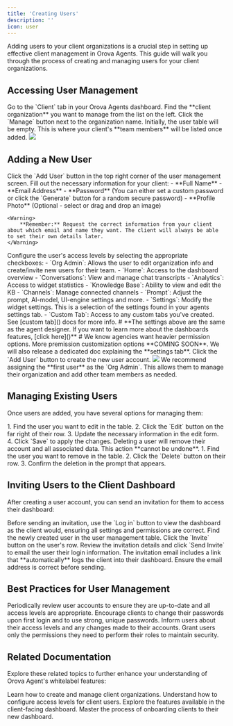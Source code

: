 ```yaml
---
title: 'Creating Users'
description: ''
icon: user
---
```



Adding users to your client organizations is a crucial step in setting up effective client management in Orova Agents. This guide will walk you through the process of creating and managing users for your client organizations.

## Accessing User Management

<Steps>
  <Step title="Navigate to Client Tab">
    Go to the `Client` tab in your Orova Agents dashboard.
  </Step>
  <Step title="Select Organization">
    Find the **client organization** you want to manage from the list on the left.
  </Step>
  <Step title="Access User Management">
    Click the `Manage` button next to the organization name.
  </Step>
</Steps>

<Note>
  Initially, the user table will be empty. This is where your client's **team members** will be listed once added.
</Note>

<Frame>
    <img src="/images/orgnization-table-ui.png" />
</Frame>

## Adding a New User

<Steps>
  <Step title="Initiate User Creation">
    Click the `Add User` button in the top right corner of the user management screen.
  </Step>
  <Step title="Enter User Details">
    Fill out the necessary information for your client:
    - **Full Name**
    - **Email Address**
    - **Password** (You can either set a custom password or click the `Generate` button for a random secure password)
    - **Profile Photo** (Optional - select or drag and drop an image)

    <Warning>
        **Remember:** Request the correct information from your client about which email and name they want. The client will always be able to set their own details later. 
    </Warning>

  </Step>
  <Step title="Set User Access Permissions">
    Configure the user's access levels by selecting the appropriate checkboxes:
    - `Org Admin`: Allows the user to edit organization info and create/invite new users for their team.
    - `Home`: Access to the dashboard overview
    - `Conversations`: View and manage chat transcripts
    - `Analytics`: Access to widget statistics
    - `Knowledge Base`: Ability to view and edit the KB
    - `Channels`: Manage connected channels
    - `Prompt`: Adjust the prompt, AI-model, UI-engine settings and more. 
    - `Settings`: Modify the widget settings. This is a selection of the settings found in your agents settings tab. 
    - `Custom Tab`: Access to any custom tabs you've created. See [custom tab]() docs for more info.
#
    **The settings above are the same as the agent designer. If you want to learn more about the dashboards features, [click here]()**
#
    <Note>
        We know agencies want heavier permission options. More premission customization options **COMING SOON**. We will also release a dedicated doc explaining the **settings tab**.
    </Note>
  </Step>
  <Step title="Finalize">
    Click the `Add User` button to create the new user account.
    <Frame>
    <img src="/images/add-user-ui.png" style={{ width: '500px', borderRadius: '1.2rem' }}></img>
    </Frame>
  </Step>
</Steps>


    
    

<Tip>
  We recommend assigning the **first user** as the `Org Admin`. This allows them to manage their organization and add other team members as needed.
</Tip>

## Managing Existing Users

Once users are added, you have several options for managing them:

<AccordionGroup>
  <Accordion title="Editing User Information">
    1. Find the user you want to edit in the table.
    2. Click the `Edit` button on the far right of their row.
    3. Update the necessary information in the edit form.
    4. Click `Save` to apply the changes.
  </Accordion>
  <Accordion title="Deleting Users">
    <Warning>
      Deleting a user will remove their account and all associated data. This action **cannot be undone**.
    </Warning>
    1. Find the user you want to remove in the table.
    2. Click the `Delete` button on their row.
    3. Confirm the deletion in the prompt that appears.
  </Accordion>
</AccordionGroup>


## Inviting Users to the Client Dashboard

After creating a user account, you can send an invitation for them to access their dashboard:

<Steps>
<Step title="Verify Setup">
    Before sending an invitation, use the `Log in` button to view the dashboard as the client would, ensuring all settings and permissions are correct.
  </Step>
  <Step title="Locate User">
    Find the newly created user in the user management table.
  </Step>
  <Step title="Send Invitation">
    Click the `Invite` button on the user's row.
  </Step>
  <Step title="Confirm">
    Review the invitation details and click `Send Invite` to email the user their login information.
  </Step>
</Steps>

<Note>
  The invitation email includes a link that **automatically** logs the client into their dashboard. Ensure the email address is correct before sending.
</Note>

## Best Practices for User Management

<CardGroup cols={2}>
  <Card title="Regular Audits" icon="clipboard-check">
    Periodically review user accounts to ensure they are up-to-date and all access levels are appropriate.
  </Card>
  <Card title="Secure Passwords" icon="lock">
    Encourage clients to change their passwords upon first login and to use strong, unique passwords.
  </Card>
  <Card title="Clear Communication" icon="comments">
    Inform users about their access levels and any changes made to their accounts.
  </Card>
  <Card title="Minimal Permissions" icon="shield-check">
    Grant users only the permissions they need to perform their roles to maintain security.
  </Card>
</CardGroup>

## Related Documentation

Explore these related topics to further enhance your understanding of Orova Agent's whitelabel features:

<CardGroup cols={2}>
  <Card title="Managing Organizations" icon="building" href="/whitelabeling/clients/managing-organizations">
    Learn how to create and manage client organizations.
  </Card>
  <Card title="Setting Permissions" icon="lock" href="/whitelabeling/clients/setting-permissions">
    Understand how to configure access levels for client users.
  </Card>
  <Card title="Client Dashboard Features" icon="gauge" href="/whitelabeling/clients/client-dashboard/features">
    Explore the features available in the client-facing dashboard.
  </Card>
  <Card title="Inviting Clients" icon="envelope" href="/whitelabeling/clients/inviting-clients">
    Master the process of onboarding clients to their new dashboard.
  </Card>
</CardGroup>